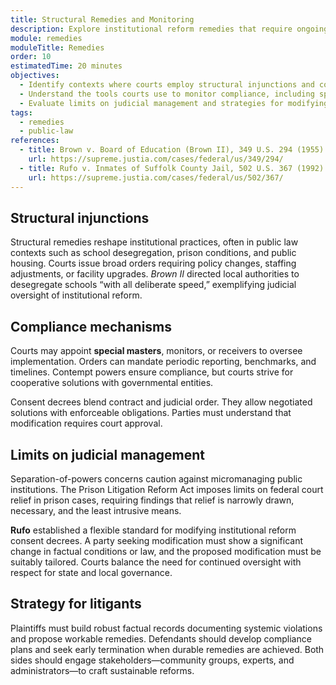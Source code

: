 ```yaml
---
title: Structural Remedies and Monitoring
description: Explore institutional reform remedies that require ongoing judicial supervision and compliance monitoring.
module: remedies
moduleTitle: Remedies
order: 10
estimatedTime: 20 minutes
objectives:
  - Identify contexts where courts employ structural injunctions and consent decrees.
  - Understand the tools courts use to monitor compliance, including special masters and reporting requirements.
  - Evaluate limits on judicial management and strategies for modifying or terminating structural relief.
tags:
  - remedies
  - public-law
references:
  - title: Brown v. Board of Education (Brown II), 349 U.S. 294 (1955)
    url: https://supreme.justia.com/cases/federal/us/349/294/
  - title: Rufo v. Inmates of Suffolk County Jail, 502 U.S. 367 (1992)
    url: https://supreme.justia.com/cases/federal/us/502/367/
---
```

## Structural injunctions

Structural remedies reshape institutional practices, often in public law contexts such as school desegregation, prison conditions, and public housing. Courts issue broad orders requiring policy changes, staffing adjustments, or facility upgrades. *Brown II* directed local authorities to desegregate schools “with all deliberate speed,” exemplifying judicial oversight of institutional reform.

## Compliance mechanisms

Courts may appoint **special masters**, monitors, or receivers to oversee implementation. Orders can mandate periodic reporting, benchmarks, and timelines. Contempt powers ensure compliance, but courts strive for cooperative solutions with governmental entities.

Consent decrees blend contract and judicial order. They allow negotiated solutions with enforceable obligations. Parties must understand that modification requires court approval.

## Limits on judicial management

Separation-of-powers concerns caution against micromanaging public institutions. The Prison Litigation Reform Act imposes limits on federal court relief in prison cases, requiring findings that relief is narrowly drawn, necessary, and the least intrusive means.

**Rufo** established a flexible standard for modifying institutional reform consent decrees. A party seeking modification must show a significant change in factual conditions or law, and the proposed modification must be suitably tailored. Courts balance the need for continued oversight with respect for state and local governance.

## Strategy for litigants

Plaintiffs must build robust factual records documenting systemic violations and propose workable remedies. Defendants should develop compliance plans and seek early termination when durable remedies are achieved. Both sides should engage stakeholders—community groups, experts, and administrators—to craft sustainable reforms.
